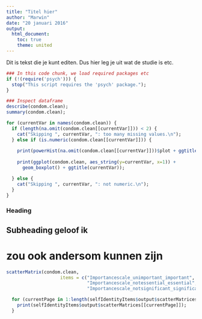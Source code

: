 ```yaml
---
title: "Titel hier"
author: "Marwin"
date: "20 januari 2016"
output:
  html_document:
    toc: true
    theme: united
---
```


Dit is tekst die je kunt editen. Dus hier leg je uit wat de studie is etc.

```r
### In this code chunk, we load required packages etc
if (!(require('psych'))) {
  stop("This script requires the 'psych' package.");
}
```


```r
### Inspect dataframe
describe(condom.clean);
summary(condom.clean);
```

```r

for (currentVar in names(condom.clean)) {
  if (length(na.omit(condom.clean[[currentVar]])) < 2) {
    cat("Skipping ", currentVar, ": too many missing values.\n");
  } else if (is.numeric(condom.clean[[currentVar]])) {
    
    print(powerHist(na.omit(condom.clean[[currentVar]]))$plot + ggtitle(currentVar));
    
    print(ggplot(condom.clean, aes_string(y=currentVar, x=1)) +
      geom_boxplot() + ggtitle(currentVar));

  } else {
    cat("Skipping ", currentVar, ": not numeric.\n");
  }
}

```

### Heading
## Subheading geloof ik
# zou ook andersom kunnen zijn

```r

scatterMatrix(condom.clean,
                    items = c("Importancescale_unimportant_important",
                              "Importancescale_notessential_essential",
                              "Importancescale_notsignificant_significant"))

```


```r
  for (currentPage in 1:length(selfIdentityItems$output$scatterMatrices)) {
    print(selfIdentityItems$output$scatterMatrices[[currentPage]]);
  }
```

